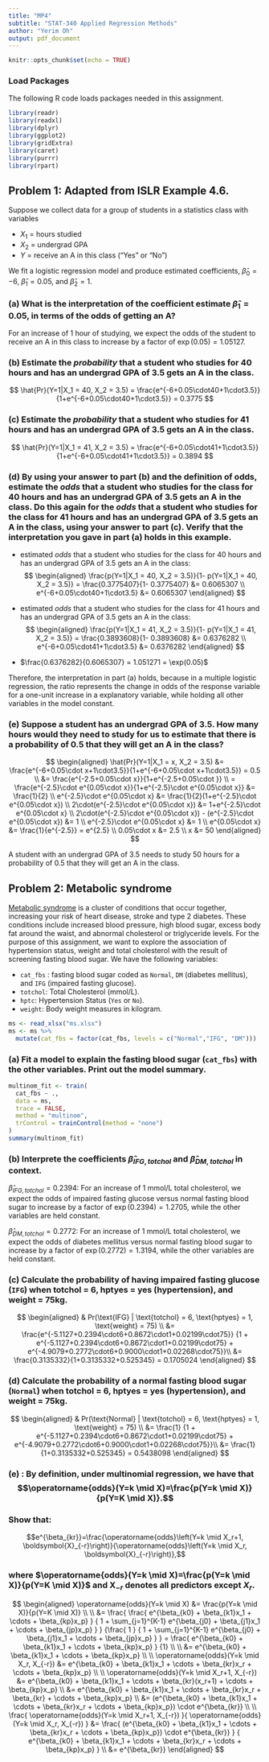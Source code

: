 ```yaml
---
title: "MP4"
subtitle: "STAT-340 Applied Regression Methods"
author: "Yerim Oh"
output: pdf_document
---
```


```r
knitr::opts_chunk$set(echo = TRUE)
```

### Load Packages

The following R code loads packages needed in this assignment.

```r
library(readr)
library(readxl)
library(dplyr)
library(ggplot2)
library(gridExtra)
library(caret)
library(purrr)
library(rpart)
```

\vspace{12pt}

## Problem 1: Adapted from ISLR Example 4.6.

Suppose we collect data for a group of students in a statistics class with variables

-   $X_1$ = hours studied
-   $X_2$ = undergrad GPA
-   $Y$ = receive an A in this class ("Yes" or "No")

We fit a logistic regression model and produce estimated coefficients, $\hat{\beta}_0 = -6$, $\hat{\beta}_1 = 0.05$, and $\hat{\beta}_2 = 1$.

### (a) What is the interpretation of the coefficient estimate $\hat{\beta}_1 = 0.05$, in terms of the odds of getting an A?

For an increase of 1 hour of studying, we expect the odds of the student to receive an A in this class to increase by a factor of $\exp(0.05) = 1.05127$.

### (b) Estimate the *probability* that a student who studies for 40 hours and has an undergrad GPA of 3.5 gets an A in the class.

$$
\hat{Pr}(Y=1|X_1 = 40, X_2 = 3.5) = \frac{e^{-6+0.05\cdot40+1\cdot3.5}}{1+e^{-6+0.05\cdot40+1\cdot3.5}} = 0.3775
$$

### (c) Estimate the *probability* that a student who studies for 41 hours and has an undergrad GPA of 3.5 gets an A in the class.

$$
\hat{Pr}(Y=1|X_1 = 41, X_2 = 3.5) = \frac{e^{-6+0.05\cdot41+1\cdot3.5}}{1+e^{-6+0.05\cdot41+1\cdot3.5}} = 0.3894
$$

### (d) By using your answer to part (b) and the definition of odds, estimate the *odds* that a student who studies for the class for 40 hours and has an undergrad GPA of 3.5 gets an A in the class. Do this again for the *odds* that a student who studies for the class for 41 hours and has an undergrad GPA of 3.5 gets an A in the class, using your answer to part (c). Verify that the interpretation you gave in part (a) holds in this example.

-   estimated *odds* that a student who studies for the class for 40 hours and has an undergrad GPA of 3.5 gets an A in the class:$$
    \begin{aligned}
    \frac{p(Y=1|X_1 = 40, X_2 = 3.5)}{1- p(Y=1|X_1 = 40, X_2 = 3.5)}
    = \frac{0.3775407}{1- 0.3775407} &= 0.6065307 \\
    e^{-6+0.05\cdot40+1\cdot3.5} &= 0.6065307
    \end{aligned}
    $$

-   estimated *odds* that a student who studies for the class for 41 hours and has an undergrad GPA of 3.5 gets an A in the class:$$
    \begin{aligned}
    \frac{p(Y=1|X_1 = 41, X_2 = 3.5)}{1- p(Y=1|X_1 = 41, X_2 = 3.5)}
    = \frac{0.3893608}{1- 0.3893608} &= 0.6376282 \\
    e^{-6+0.05\cdot41+1\cdot3.5} &= 0.6376282
    \end{aligned}
    $$

-   $\frac{0.6376282}{0.6065307} = 1.051271 = \exp(0.05)$

Therefore, the interpretation in part (a) holds, because in a multiple logistic regression, the ratio represents the change in odds of the response variable for a one-unit increase in a explanatory variable, while holding all other variables in the model constant.

### (e) Suppose a student has an undergrad GPA of 3.5. How many hours would they need to study for us to estimate that there is a probability of 0.5 that they will get an A in the class?

$$
\begin{aligned}
\hat{Pr}(Y=1|X_1 = x, X_2 = 3.5)
&= \frac{e^{-6+0.05\cdot x+1\cdot3.5}}{1+e^{-6+0.05\cdot x+1\cdot3.5}} = 0.5 \\
&= \frac{e^{-2.5+0.05\cdot x}}{1+e^{-2.5+0.05\cdot }} \\
= \frac{e^{-2.5}\cdot e^{0.05\cdot x}}{1+e^{-2.5}\cdot e^{0.05\cdot x}}
&= \frac{1}{2} \\
e^{-2.5}\cdot e^{0.05\cdot x} &= \frac{1}{2}(1+e^{-2.5}\cdot e^{0.05\cdot x}) \\
2\cdot(e^{-2.5}\cdot e^{0.05\cdot x}) &= 1+e^{-2.5}\cdot e^{0.05\cdot x} \\
2\cdot(e^{-2.5}\cdot e^{0.05\cdot x}) - (e^{-2.5}\cdot e^{0.05\cdot x}) &= 1 \\
e^{-2.5}\cdot e^{0.05\cdot x} &= 1 \\
e^{0.05\cdot x} &= \frac{1}{e^{-2.5}} = e^{2.5} \\
0.05\cdot x &= 2.5 \\
x &= 50
\end{aligned}
$$

A student with an undergrad GPA of 3.5 needs to study 50 hours for a probability of 0.5 that they will get an A in the class.

\vspace{12pt}

## Problem 2: Metabolic syndrome

[Metabolic syndrome](https://www.mayoclinic.org/diseases-conditions/metabolic-syndrome/symptoms-causes/syc-20351916) is a cluster of conditions that occur together, increasing your risk of heart disease, stroke and type 2 diabetes. These conditions include increased blood pressure, high blood sugar, excess body fat around the waist, and abnormal cholesterol or triglyceride levels. For the purpose of this assignment, we want to explore the association of hypertension status, weight and total cholesterol with the result of screening fasting blood sugar. We have the following variables:

-   `cat_fbs` : fasting blood sugar coded as `Normal`, `DM` (diabetes mellitus), and `IFG` (impaired fasting glucose).
-   `totchol`: Total Cholesterol (mmol/L).
-   `hptc`: Hypertension Status (`Yes` or `No`).
-   `weight`: Body weight measures in kilogram.

```r
ms <- read_xlsx("ms.xlsx")
ms <- ms %>%
  mutate(cat_fbs = factor(cat_fbs, levels = c("Normal","IFG", "DM")))
```

### (a) Fit a model to explain the fasting blood sugar (`cat_fbs`) with the other variables. Print out the model summary.

```r
multinom_fit <- train(
  cat_fbs ~ .,
  data = ms,
  trace = FALSE,
  method = "multinom",
  trControl = trainControl(method = "none")
)
summary(multinom_fit)
```

### (b) Interprete the coefficients $\hat{\beta}_{IFG, totchol}$ and $\hat{\beta}_{DM, totchol}$ in context.

$\hat{\beta}_{IFG, totchol} = 0.2394$: For an increase of 1 mmol/L total cholesterol, we expect the odds of impaired fasting glucose versus normal fasting blood sugar to increase by a factor of $\exp(0.2394) = 1.2705$, while the other variables are held constant.

$\hat{\beta}_{DM, totchol} = 0.2772$: For an increase of 1 mmol/L total cholesterol, we expect the odds of diabetes mellitus versus normal fasting blood sugar to increase by a factor of $\exp(0.2772) = 1.3194$, while the other variables are held constant.

### (c) Calculate the probability of having impaired fasting glucose (`IFG`) when totchol = 6, hptyes = yes (hypertension), and weight = 75kg.

$$
\begin{aligned}
& Pr(\text{IFG} | \text{totchol} = 6, \text{hptyes} = 1, \text{weight} = 75) \\
&= \frac{e^{-5.1127+0.2394\cdot6+0.8672\cdot1+0.02199\cdot75}}
{1 + e^{-5.1127+0.2394\cdot6+0.8672\cdot1+0.02199\cdot75} +
e^{-4.9079+0.2772\cdot6+0.9000\cdot1+0.02268\cdot75}}\\
&= \frac{0.3135332}{1+0.3135332+0.525345} = 0.1705024
\end{aligned}
$$

### (d) Calculate the probability of a normal fasting blood sugar (`Normal`) when totchol = 6, hptyes = yes (hypertension), and weight = 75kg.

$$
\begin{aligned}
& Pr(\text{Normal} | \text{totchol} = 6, \text{hptyes} = 1, \text{weight} = 75) \\
&= \frac{1}
{1 + e^{-5.1127+0.2394\cdot6+0.8672\cdot1+0.02199\cdot75} +
e^{-4.9079+0.2772\cdot6+0.9000\cdot1+0.02268\cdot75}}\\
&= \frac{1}{1+0.3135332+0.525345} = 0.5438098
\end{aligned}
$$

### (e) \underline{Extra credit}: By definition, under multinomial regression, we have that $$\operatorname{odds}(Y=k \mid X)=\frac{p(Y=k \mid X)}{p(Y=K \mid X)}.$$

### Show that:

$$e^{\beta_{kr}}=\frac{\operatorname{odds}\left(Y=k \mid X_r+1, \boldsymbol{X}_{-r}\right)}{\operatorname{odds}\left(Y=k \mid X_r, \boldsymbol{X}_{-r}\right)},$$

### where $\operatorname{odds}(Y=k \mid X)=\frac{p(Y=k \mid X)}{p(Y=K \mid X)}$ and $\boldsymbol{X}_{-r}$ denotes all predictors except $X_r$.

$$
\begin{aligned}
\operatorname{odds}(Y=k \mid X) &= \frac{p(Y=k \mid X)}{p(Y=K \mid X)} \\
\\
&= \frac{ \frac{ e^{\beta_{k0} + \beta_{k1}x_1 + \cdots + \beta_{kp}x_p} }
{ 1 + \sum_{j=1}^{K-1} e^{\beta_{j0} + \beta_{j1}x_1 + \cdots + \beta_{jp}x_p} } }
{\frac{ 1 }
{ 1 + \sum_{j=1}^{K-1} e^{\beta_{j0} + \beta_{j1}x_1 + \cdots + \beta_{jp}x_p} } }
= \frac{ e^{\beta_{k0} + \beta_{k1}x_1 + \cdots + \beta_{kp}x_p} } {1} \\
\\
&= e^{\beta_{k0} + \beta_{k1}x_1 + \cdots + \beta_{kp}x_p}
\\
\\
\operatorname{odds}(Y=k \mid X_r, X_{-r})
&= e^{\beta_{k0} + \beta_{k1}x_1 + \cdots + \beta_{kr}x_r + \cdots + \beta_{kp}x_p} \\
\\
\operatorname{odds}(Y=k \mid X_r+1, X_{-r})
&= e^{\beta_{k0} + \beta_{k1}x_1 + \cdots + \beta_{kr}(x_r+1) + \cdots + \beta_{kp}x_p} \\
&= e^{\beta_{k0} + \beta_{k1}x_1 + \cdots + \beta_{kr}x_r + \beta_{kr} + \cdots + \beta_{kp}x_p} \\
&= (e^{\beta_{k0} + \beta_{k1}x_1 + \cdots + \beta_{kr}x_r + \cdots + \beta_{kp}x_p}) \cdot e^{\beta_{kr}} \\
\\
\frac{ \operatorname{odds}(Y=k \mid X_r+1, X_{-r}) }{ \operatorname{odds}(Y=k \mid X_r, X_{-r}) }
&= \frac{ (e^{\beta_{k0} + \beta_{k1}x_1 + \cdots + \beta_{kr}x_r + \cdots + \beta_{kp}x_p}) \cdot e^{\beta_{kr}} }
{ e^{\beta_{k0} + \beta_{k1}x_1 + \cdots + \beta_{kr}x_r + \cdots + \beta_{kp}x_p} } \\
&= e^{\beta_{kr}}
\end{aligned}
$$
